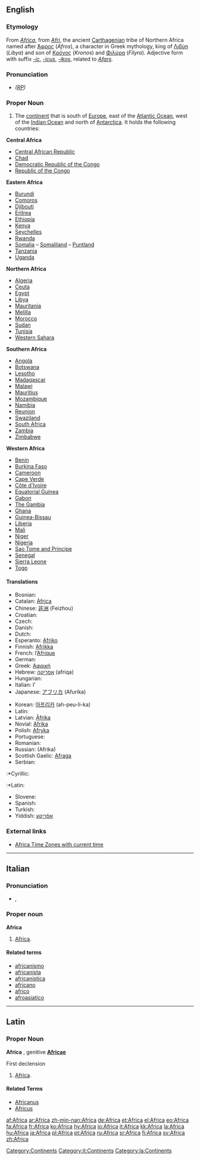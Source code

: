 {{wikipedia}}
==English==

===Etymology===
From {{L.}} ''[[#Latin|Africa]]'', from ''[[Afri]]'', the ancient [[Carthagenian]] tribe of Northern Africa named after [[Άφρος]] (''Afros''), a character in Greek mythology, king of [[Λιβύη]] (''Libya'') and son of [[Κρόνος]] (''Kronos'') and [[Φιλύρα]] (''Filyra'').  Adjective form with suffix ''[[-ic]]'', ''[[-icus]]'', ''[[-ikos]]'', related to ''[[Afars]]''.

===Pronunciation===
* ''([[RP]])'' {{IPA|/ˈæfrɪkə/}}

===Proper Noun===
{{en-proper noun}}

# The [[continent]] that is south of [[Europe]], east of the [[Atlantic Ocean]], west of the [[Indian Ocean]] and north of [[Antarctica]].  It holds the following countries:

'''Central Africa'''
* [[Central African Republic]]
* [[Chad]]
* [[Democratic Republic of the Congo]]
* [[Republic of the Congo]]

'''Eastern Africa'''
* [[Burundi]]
* [[Comoros]]
* [[Djibouti]]
* [[Eritrea]]
* [[Ethiopia]]
* [[Kenya]]
* [[Seychelles]]
* [[Rwanda]]
* [[Somalia]] – [[Somaliland]] – [[Puntland]]
* [[Tanzania]]
* [[Uganda]]

'''Northern Africa'''
* [[Algeria]]
* [[Ceuta]]
* [[Egypt]]
* [[Libya]]
* [[Mauritania]]
* [[Melilla]]
* [[Morocco]]
* [[Sudan]]
* [[Tunisia]]
* [[Western Sahara]]

'''Southern Africa'''
* [[Angola]]
* [[Botswana]]
* [[Lesotho]]
* [[Madagascar]]
* [[Malawi]]
* [[Mauritius]]
* [[Mozambique]]
* [[Namibia]]
* [[Reunion]]
* [[Swaziland]]
* [[South Africa]]
* [[Zambia]]
* [[Zimbabwe]]

'''Western Africa'''
* [[Benin]]
* [[Burkina Faso]]
* [[Cameroon]]
* [[Cape Verde]]
* [[Côte d'Ivoire]]
* [[Equatorial Guinea]]
* [[Gabon]]
* [[The Gambia]]
* [[Ghana]]
* [[Guinea-Bissau]]
* [[Liberia]]
* [[Mali]]
* [[Niger]]
* [[Nigeria]]
* [[Sao Tome and Principe]]
* [[Senegal]]
* [[Sierra Leone]]
* [[Togo]]

====Translations====
{{trans-top|continent south of Europe}}
*Bosnian: {{t|bs|Afrika|f}}
*Catalan: [[Àfrica]] {{f}}
*Chinese: [[非洲]] (Feizhou)
*Croatian: {{t|hr|Afrika|f}}
*Czech: {{t|cs|Afrika|f}}
*Danish: {{t|da|Afrika}}
*Dutch: {{t|nl|Afrika}}
*Esperanto: [[Afriko]]
*Finnish: [[Afrikka]]
*French: l’[[Afrique]] {{f}}
*German: {{t|de|Afrika|n}}
*Greek: [[Αφρική]] {{f}}
*Hebrew: [[אפריקה]] (afriqa) {{n}}
*Hungarian: {{t|hu|Afrika}}
*Italian: l’{{t|it|Africa|f}}
*Japanese: [[アフリカ]] (Afurika)
{{trans-mid}}
*Korean: [[아프리카]] (ah-peu-li-ka)
*Latin: {{t|la|Africa|f}}
*Latvian: [[Āfrika]] {{f}}
*Novial: [[Afrika#Novial|Afrika]]
*Polish: [[Afryka]] {{f}}
*Portuguese: {{t|pt|África|f}}
*Romanian: {{t|ro|Africa|f}}
*Russian: {{t|ru|Африка|f}} (Afrika)
*Scottish Gaelic: [[Afraga]] {{m}}
*Serbian:
:*Cyrillic: {{t|sr|Африка|f}}
:*Latin: {{t|sr|Afrika|f}}
*Slovene: {{t|sl|Afrika|f}}
*Spanish: {{t|es|África|f}}
*Turkish: {{t|tr|Afrika}}
*Yiddish: [[אַפֿריקע]]
{{trans-bottom}}

[[Category:Continents]]

===External links===
* [http://www.worldtimezone.com/time-africa24.php Africa Time Zones with current time]

----

==Italian==

===Pronunciation===
* {{IPA|/ˈafrika/}}, {{SAMPA|/"afrika/}}

===Proper noun===
'''Africa''' {{f}}

# [[Africa#English|Africa]].

[[Category:it:Continents]]

====Related terms====
* [[africanismo]]
* [[africanista]]
* [[africanistica]]
* [[africano]]
* [[africo]]
* [[afroasiatico]]

----

==Latin==

===Proper Noun===
'''Africa''' {{f}}, genitive '''[[Africae]]'''

First declension

# [[Africa#English|Africa]].

[[Category:la:Continents]] 

====Related Terms====
* [[Africanus]]
* [[Africus]]

[[af:Africa]]
[[ar:Africa]]
[[zh-min-nan:Africa]]
[[de:Africa]]
[[et:Africa]]
[[el:Africa]]
[[eo:Africa]]
[[fa:Africa]]
[[fr:Africa]]
[[ko:Africa]]
[[hy:Africa]]
[[io:Africa]]
[[it:Africa]]
[[kk:Africa]]
[[la:Africa]]
[[hu:Africa]]
[[ja:Africa]]
[[pl:Africa]]
[[pt:Africa]]
[[ru:Africa]]
[[sr:Africa]]
[[fi:Africa]]
[[sv:Africa]]
[[zh:Africa]]